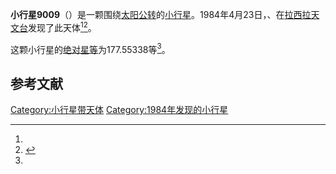 {{Infobox planet
| bgcolour = #FFFFC0
| name = 9009 Tirso
| symbol = 
| image = 
| caption = 
| discovery = yes
| discovery_ref = 
| discoverer = {{le|W. Ferreri}}、{{le|V. Zappalà}}
| discovery_site = [[拉西拉天文台|拉西拉天文台]] 
| discovered = 1984年4月23日
| designations = yes
| mp_name = 
| named_after = 
| alt_names = 1984 HJ1/ 1997 AO23
| mp_category = [[主带小行星|主带小行星]]
| orbit_ref = <ref name="a">[http://ssd.jpl.nasa.gov/sbdb.cgi?sstr=9009 9009 Tirso] {{Wayback|url=http://ssd.jpl.nasa.gov/sbdb.cgi?sstr=9009 |date=20210814063318 }}，小行星數據庫瀏覽器（JPL Small-Body Database Browser）－[[美国国家航空航天局|美国国家航空航天局]]喷气推进实验室</ref>
| epoch = 2456400.5 (2013年4月18日更新)
| aphelion = {{convert|2.5883575|AU|km|3|abbr=on|lk=out}}
| perihelion = {{convert|1.9408771|AU|km|3|abbr=on}}
| semimajor = {{convert|2.2646173|AU|km|3|abbr=on}}
| eccentricity = 0.1429558
| period = 1244.774454 [[日|日]]<br />3.41[[儒略年|儒略年]]
| avg_speed = 
| inclination = 2.99121
| asc_node = 81.56720
| mean_anomaly = 
| arg_peri = 177.55338
| satellites = 
| physical_characteristics = yes
| dimensions = 
| mass = 
| density = 
| surface_grav = 
| escape_velocity = 
| sidereal_day = 
| axial_tilt = 
| pole_ecliptic_lat = 
| pole_ecliptic_lon = 
| albedo = 
| temperatures= 
| temp_name1 = 
| mean_temp_1 = 
| max_temp_1 = 
| temp_name2 = 
| max_temp_2 = 
| spectral_type = 
| abs_magnitude = 177.55338
}}

'''小行星9009'''（{{lang-en|9009 Tirso}}）是一颗围绕[[太阳|太阳]][[公转|公转]]的[[小行星|小行星]]。1984年4月23日，{{le|W. Ferreri}}、{{le|V. Zappalà}}在[[拉西拉天文台|拉西拉天文台]]发现了此天体<ref name="a" /><ref>{{cite news|title=小行星列表|url=http://cfa-www.harvard.edu/iau/lists/NumberedMPs.txt|accessdate=2013-07-08|newspaper=哈佛大学|archive-date=2008-05-17|archive-url=https://web.archive.org/web/20080517010638/http://cfa-www.harvard.edu/iau/lists/NumberedMPs.txt|dead-url=no}}</ref>。

这颗小行星的[[绝对星等|绝对星等]]为177.55338等<ref name="a" />。

==参考文献==
{{reflist}}
{{Minor Planet Number|[[小行星9008|小行星9008]]|[[小行星9010|小行星9010]]}}

{{小天体}}

[[Category:小行星带天体|Category:小行星带天体]]
[[Category:1984年发现的小行星|Category:1984年发现的小行星]]

{{asteroid-stub}}